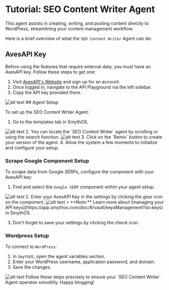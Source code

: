     
# Tutorial: SEO Content Writer Agent

This agent assists in creating, writing, and posting content directly to WordPress, streamlining your content management workflow.

Here is a brief overview of what the `SEO Content Writer` Agent can do:

<Youtube videoId="ClKVBqY3_t8" title="SmythOS - SEO Content Writer Agent" />

## AvesAPI Key

Before using the features that require external data, you must have an AvesAPI key. Follow these steps to get one:

1. Visit [AvesAPI's Website](https://avesapi.com/) and sign up for an account.
2. Once logged in, navigate to the API Playground via the left sidebar.
3. Copy the API key provided there.

<Image src="/img/seo_content_writer_agent/Image 1.png" alt="alt text" />
## Agent Setup

To set up the SEO Content Writer Agent:

1. Go to the templates tab in SmythOS.

<Image src="/img/seo_content_writer_agent/Image 2.png" alt="alt text" />
2. You can locate the `SEO Content Writer` agent by scrolling or using the search function.

<Image src="/img/seo_content_writer_agent/Image 3.png" alt="alt text" />
3. Click on the `Remix` button to create your version of the agent.
4. Allow the system a few moments to initialize and configure your setup.

### Scrape Google Component Setup

To scrape data from Google SERPs, configure the component with your AvesAPI key:

1. Find and select the `Google SERP` component within your agent setup.

<Image src="/img/seo_content_writer_agent/Image 4.png" alt="alt text" />
2. Enter your AvesAPI Key in the settings by clicking the gear icon on the component.

<Image src="/img/seo_content_writer_agent/Image 5.png" alt="alt text" />
> **Note:** Learn more about [managing your API keys](https://app.smythos.com/doc/#/vault/keysManagement?id=keys) in SmythOS.

3. Don't forget to save your settings by clicking the check icon.

### Wordpress Setup

To connect to `WordPress`:

1. In `SmythOS`, open the agent variables section.
2. Enter your WordPress username, application password, and domain.
3. Save the changes.

<Image src="/img/seo_content_writer_agent/Image 7.png" alt="alt text" />
Follow these steps precisely to ensure your `SEO Content Writer` Agent operates smoothly. Happy blogging!